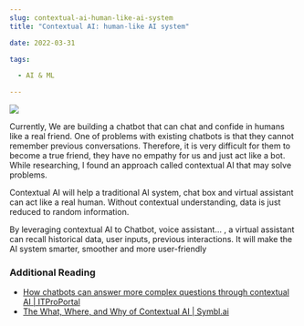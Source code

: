 ```yaml
--- 
slug: contextual-ai-human-like-ai-system
title: "Contextual AI: human-like AI system"

date: 2022-03-31

tags: 

  - AI & ML

--- 
```



![](A4B9A41A-92A0-4039-87D5-936865E2E422.png)


Currently, We are building a chatbot that can chat and confide in humans like a real friend. One of problems with existing chatbots is that they cannot remember previous conversations. Therefore, it is very difficult for them to become a true friend, they have no empathy for us and just act like a bot. While researching, I found an approach called contextual AI that may solve problems.

Contextual AI will help a traditional AI system, chat box and virtual assistant can act like a real human.  Without contextual understanding, data is just reduced to random information. 

By leveraging contextual AI to Chatbot, voice assistant… , a virtual assistant can recall historical data, user inputs, previous interactions. It will make the AI system smarter, smoother and more user-friendly 

### Additional Reading

* [How chatbots can answer more complex questions through contextual AI | ITProPortal](https://www.itproportal.com/features/how-chatbots-can-answer-more-complex-questions-through-contextual-ai/)
* [The What, Where, and Why of Contextual AI | Symbl.ai](https://symbl.ai/blog/the-what-where-and-why-of-contextual-ai/)
